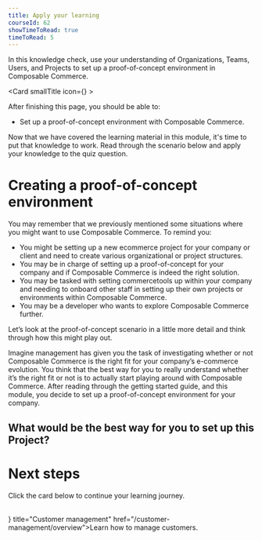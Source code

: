 ```yaml
---
title: Apply your learning
courseId: 62
showTimeToRead: true
timeToRead: 5
---
```



<Subtitle>

In this knowledge check, use your understanding of Organizations, Teams, Users, and Projects to set up a proof-of-concept environment in Composable Commerce.

</Subtitle>

<Card smallTitle icon={<Logoopt />} >

After finishing this page, you should be able to:

- Set up a proof-of-concept environment with Composable Commerce.

</Card>

Now that we have covered the learning material in this module, it's time to put that knowledge to work. Read through the scenario below and apply your knowledge to the quiz question.

# Creating a proof-of-concept environment

You may remember that we previously mentioned some situations where you might want to use Composable Commerce. To remind you:

- You might be setting up a new ecommerce project for your company or client and need to create various organizational or project structures.
- You may be in charge of setting up a proof-of-concept for your company and if Composable Commerce is indeed the right solution.
- You may be tasked with setting commercetools up within your company and needing to onboard other staff in setting up their own projects or environments within Composable Commerce.
- You may be a developer who wants to explore Composable Commerce further.

Let’s look at the proof-of-concept scenario in a little more detail and think through how this might play out.

Imagine management has given you the task of investigating whether or not Composable Commerce is the right fit for your company’s e-commerce evolution. You think that the best way for you to really understand whether it’s the right fit or not is to actually start playing around with Composable Commerce. After reading through the getting started guide, and this module, you decide to set up a proof-of-concept environment for your company.

## What would be the best way for you to set up this Project?

<Quiz courseId="62" quizId="939"/>

# Next steps

Click the card below to continue your learning journey.
<br></br>

<Cards clickable smallTitle>
  <Card
icon={<Logocm />}
title="Customer management"
href="/customer-management/overview">Learn how to manage customers.
</Card>
</Cards>
<br></br>
